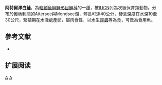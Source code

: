 {{Speciesbox 
| taxon = Coregonus atterensis
| status = VU
| status_system = IUCN3.1
| authority = [[Kottelat|Kottelat]], 1997
| synonyms = 
}}

'''阿特爾澤白鮭'''，為[[輻鰭魚綱|輻鰭魚綱]][[鮭形目|鮭形目]][[鮭科|鮭科]]的一[[種|種]]，被[[IUCN|IUCN]]列為次級保育類動物，分布於[[奧地利|奧地利]]間的Attersee與Mondsee湖，體長可達40公分，棲息深度在水深10至30公尺，繁殖期在水淺處產卵，屬肉食性，以水生[[昆蟲|昆蟲]]等為食，可做為食用魚。

==參考文献==
*{{FishBase_species|genus=Coregonus|species=atterensis|year=2011|month=12}}

== 扩展阅读 ==
{{refbegin}}
{{wikispecies-inline|Coregonus atterensis|阿特爾澤白鮭}}
{{refend}}
{{Taxonbar|from=Q6431290}}

[[Category:食用魚|A]]
[[Category:白鮭屬|A]]